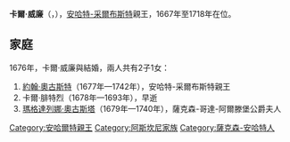 {{Multiple issues|
{{Expand language|1=en|time=2021-02-20T04:51:40+00:00}}
{{Unreferenced|time=2021-02-20T04:51:40+00:00}}
}}
{{Infobox noble
| name        = 卡爾·威廉
| image       = 1652 Carl Wilhelm.JPG
| succession  = 安哈特-采爾布斯特親王
| reign       = 1667年 — 1718年
| predecessor = [[約翰六世_(安哈特-采爾布斯特)|約翰六世]]
| successor   = [[約翰·奧古斯特_(安哈特-采爾布斯特)|約翰·奧古斯特]]
| birth_date  = {{birth_date|1652|10|16|df=yes}}
| birth_place = [[采爾布斯特|采爾布斯特]]
| death_date  = {{death date and age|1718|11|3|1652|10|16|df=yes}}
| death_place = 采爾布斯特
| noble family= [[阿斯坎尼家族|阿斯坎尼家族]]
| father      = [[約翰六世_(安哈特-采爾布斯特)|約翰六世]]
| mother      = 索菲·奧古斯塔
}}
'''卡爾·威廉'''（{{lang-de|Karl Wilhelm}}，{{bd|1652年|10月16日|1718年|11月3日}}），[[安哈特-采爾布斯特|安哈特-采爾布斯特]]親王，1667年至1718年在位。

== 家庭 ==
1676年，卡爾·威廉與{{le|薩克森-魏森費爾斯的索菲亞|Sophia of Saxe-Weissenfels, Princess of Anhalt-Zerbst}}結婚，兩人共有2子1女：
# [[約翰·奧古斯特_(安哈特-采爾布斯特)|約翰·奧古斯特]]（1677年—1742年），安哈特-采爾布斯特親王
# 卡爾·腓特烈（1678年—1693年），早逝
# [[瑪格達列娜·奧古斯塔_(安哈特-采爾布斯特)|瑪格達列娜·奧古斯塔]]（1679年—1740年），薩克森-哥達-阿爾滕堡公爵夫人

[[Category:安哈爾特親王|Category:安哈爾特親王]]
[[Category:阿斯坎尼家族|Category:阿斯坎尼家族]]
[[Category:薩克森-安哈特人|Category:薩克森-安哈特人]]